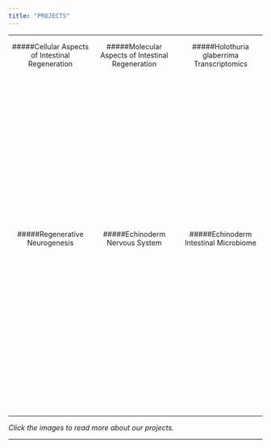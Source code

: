 ```yaml
---
title: "PROJECTS"
---
```

***
<style>
.column-left1{
  float: left;
  width: 33%;
  text-align: center;
}
.column-center1{
  display: inline-block;
  width: 33%;
  text-align: center;
}
.column-right1{
  float: right;
  width: 33%;
  text-align: center;
}
.column-left2{
  float: left;
  width: 33%;
  text-align: center;
}
.column-center2{
  display: inline-block;
  width: 33%;
  text-align: center;
}
.column-right2{
  float: right;
  width: 33%;
  text-align: center;
}
.img{
  position:relative;
  padding-bottom: 20px;
  align: center;
  width: 300px;
  height: 300px;
  background-position: 50% 50%;
  background-repeat: no-repeat;
  background-size: cover;
}
</style>

<a href="project1.html"><div class="column-left1">
#####Cellular Aspects of Intestinal Regeneration
  <div class="img" style="background-image:url('statics/images/img1.png');align:center;"></div>
</div></a>
<a href="project2.html"><div class="column-center1">
#####Molecular Aspects of Intestinal Regeneration
  <div class="img" style="background-image:url('statics/images/img2.png');align:center;"></div>
</div></a>
<a href="project3.html"><div class="column-right1">
#####Holothuria glaberrima Transcriptomics
  <div class="img" style="background-image:url('statics/images/img3.png');align:center;"></div>
</div></a>
<a href="project4.html"><div class="column-left2">
#####Regenerative Neurogenesis
  <div class="img" style="background-image:url('statics/images/img4.png');"></div>
</div></a>
<a href="project5.html"><div class="column-center2">
#####Echinoderm Nervous System
  <div class="img" style="background-image:url('statics/images/img5.png');"></div>
</div></a>
<a href="project6.html"><div class="column-right2">
#####Echinoderm Intestinal Microbiome
  <div class="img" style="background-image:url('statics/images/img6.png');"></div>
</div></a>

***

_Click the images to read more about our projects._

***